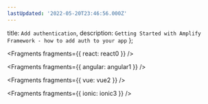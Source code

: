 ```yaml
---
lastUpdated: '2022-05-20T23:46:56.000Z'
---
```

  title: `Add authentication`,
  description: `Getting Started with Amplify Framework - how to add auth to your app`
};


<Fragments fragments={{ react: react0 }} />


<Fragments fragments={{ angular: angular1 }} />


<Fragments fragments={{ vue: vue2 }} />


<Fragments fragments={{ ionic: ionic3 }} />

